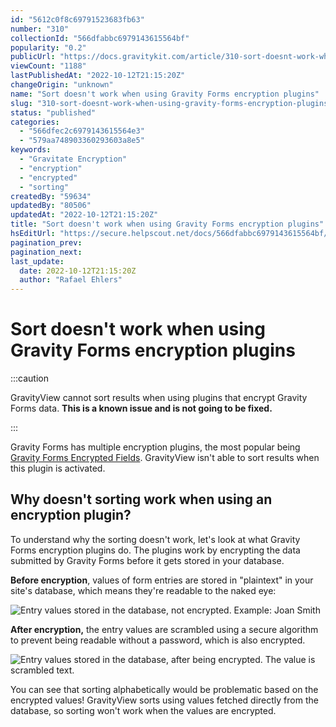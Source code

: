 ```yaml
---
id: "5612c0f8c69791523683fb63"
number: "310"
collectionId: "566dfabbc6979143615564bf"
popularity: "0.2"
publicUrl: "https://docs.gravitykit.com/article/310-sort-doesnt-work-when-using-gravity-forms-encryption-plugins"
viewCount: "1188"
lastPublishedAt: "2022-10-12T21:15:20Z"
changeOrigin: "unknown"
name: "Sort doesn't work when using Gravity Forms encryption plugins"
slug: "310-sort-doesnt-work-when-using-gravity-forms-encryption-plugins"
status: "published"
categories: 
  - "566dfec2c6979143615564e3"
  - "579aa748903360293603a8e5"
keywords: 
  - "Gravitate Encryption"
  - "encryption"
  - "encrypted"
  - "sorting"
createdBy: "59634"
updatedBy: "80506"
updatedAt: "2022-10-12T21:15:20Z"
title: "Sort doesn't work when using Gravity Forms encryption plugins"
hsEditUrl: "https://secure.helpscout.net/docs/566dfabbc6979143615564bf/article/5612c0f8c69791523683fb63"
pagination_prev: 
pagination_next: 
last_update:
  date: 2022-10-12T21:15:20Z
  author: "Rafael Ehlers"
---
```


# Sort doesn't work when using Gravity Forms encryption plugins


:::caution

GravityView cannot sort results when using plugins that encrypt Gravity Forms data. **This is a known issue and is not going to be fixed.**

:::



Gravity Forms has multiple encryption plugins, the most popular being [Gravity Forms Encrypted Fields](https://codecanyon.net/item/gravity-forms-encrypted-fields/18564931). GravityView isn't able to sort results when this plugin is activated.

##  Why doesn't sorting work when using an encryption plugin?

To understand why the sorting doesn't work, let's look at what Gravity Forms encryption plugins do. The plugins work by encrypting the data submitted by Gravity Forms before it gets stored in your database.

**Before encryption**, values of form entries are stored in "plaintext" in your site's database, which means they're readable to the naked eye:

![Entry values stored in the database, not encrypted. Example: Joan Smith](https://s3.amazonaws.com/helpscout.net/docs/assets/54c58489e4b051242988532c/images/5612c2aac69791523683fb70/file-uvWEv5lebd.png)

**After encryption,** the entry values are scrambled using a secure algorithm to prevent being readable without a password, which is also encrypted.

![Entry values stored in the database, after being encrypted. The value is scrambled text.](https://s3.amazonaws.com/helpscout.net/docs/assets/54c58489e4b051242988532c/images/5612c2b7c69791523683fb73/file-OvUHFotFVM.png)

You can see that sorting alphabetically would be problematic based on the encrypted values! GravityView sorts using values fetched directly from the database, so sorting won't work when the values are encrypted.